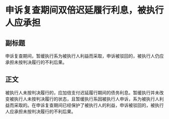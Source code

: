 # 申诉复查期间双倍迟延履行利息，被执行人应承担
## 副标题
申诉复查期间，暂缓执行系为被执行人利益而采取，申诉被驳回的，被执行人仍应承担未按判决履行的不利后果。
## 正文
被执行人未按判决履行的，应加倍支付迟延履行期间的债务利息。暂缓执行并未改变被执行人未按判决履行的状态，且暂缓执行系因被执行人申诉，系为被执行人利益而采取的。在申诉复查期间已经保护了被执行人的利益，申诉被驳回的，被执行人应承担未按判决履行的不利后果。